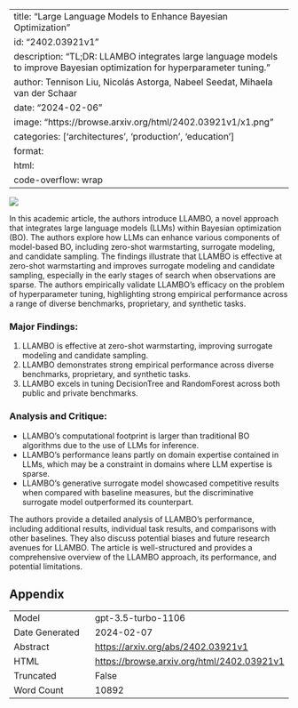 
---
title: "Large Language Models to Enhance Bayesian Optimization"
id: "2402.03921v1"
description: "TL;DR: LLAMBO integrates large language models to improve Bayesian optimization for hyperparameter tuning."
author: Tennison Liu, Nicolás Astorga, Nabeel Seedat, Mihaela van der Schaar
date: "2024-02-06"
image: "https://browse.arxiv.org/html/2402.03921v1/x1.png"
categories: ['architectures', 'production', 'education']
format:
  html:
    code-overflow: wrap
---

![](https://browse.arxiv.org/html/2402.03921v1/x1.png)

In this academic article, the authors introduce LLAMBO, a novel approach that integrates large language models (LLMs) within Bayesian optimization (BO). The authors explore how LLMs can enhance various components of model-based BO, including zero-shot warmstarting, surrogate modeling, and candidate sampling. The findings illustrate that LLAMBO is effective at zero-shot warmstarting and improves surrogate modeling and candidate sampling, especially in the early stages of search when observations are sparse. The authors empirically validate LLAMBO's efficacy on the problem of hyperparameter tuning, highlighting strong empirical performance across a range of diverse benchmarks, proprietary, and synthetic tasks.

### Major Findings:
1. LLAMBO is effective at zero-shot warmstarting, improving surrogate modeling and candidate sampling.
2. LLAMBO demonstrates strong empirical performance across diverse benchmarks, proprietary, and synthetic tasks.
3. LLAMBO excels in tuning DecisionTree and RandomForest across both public and private benchmarks.

### Analysis and Critique:
- LLAMBO's computational footprint is larger than traditional BO algorithms due to the use of LLMs for inference.
- LLAMBO's performance leans partly on domain expertise contained in LLMs, which may be a constraint in domains where LLM expertise is sparse.
- LLAMBO's generative surrogate model showcased competitive results when compared with baseline measures, but the discriminative surrogate model outperformed its counterpart.

The authors provide a detailed analysis of LLAMBO's performance, including additional results, individual task results, and comparisons with other baselines. They also discuss potential biases and future research avenues for LLAMBO. The article is well-structured and provides a comprehensive overview of the LLAMBO approach, its performance, and potential limitations.

## Appendix

|          |          |
|----------|----------|
| Model     | gpt-3.5-turbo-1106       |
| Date Generated     | 2024-02-07       |
| Abstract | [https://arxiv.org/abs/2402.03921v1](https://arxiv.org/abs/2402.03921v1)        |
| HTML     | [https://browse.arxiv.org/html/2402.03921v1](https://browse.arxiv.org/html/2402.03921v1)       |
| Truncated       | False       |
| Word Count       | 10892       |